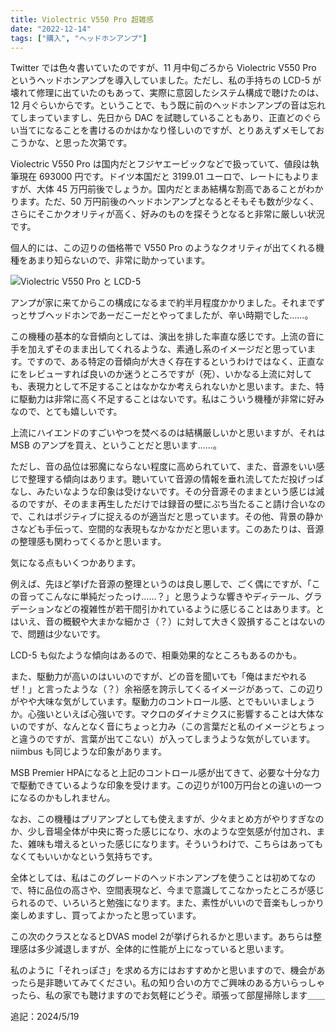 ```yaml
---
title: Violectric V550 Pro 超雑感
date: "2022-12-14"
tags: ["購入", "ヘッドホンアンプ"]
---
```


Twitter では色々書いていたのですが、11 月中旬ごろから Violectric V550 Pro というヘッドホンアンプを導入していました。ただし、私の手持ちの LCD-5 が壊れて修理に出ていたのもあって、実際に意図したシステム構成で聴けたのは、12 月ぐらいからです。ということで、もう既に前のヘッドホンアンプの音は忘れてしまっていますし、先日から DAC を試聴していることもあり、正直どのぐらい当てになることを書けるのかはかなり怪しいのですが、とりあえずメモしておこうかな、と思った次第です。

Violectric V550 Pro は国内だとフジヤエービックなどで扱っていて、値段は執筆現在 693000 円です。ドイツ本国だと 3199.01 ユーロで、レートにもよりますが、大体 45 万円前後でしょうか。国内だとまあ結構な割高であることがわかります。ただ、50 万円前後のヘッドホンアンプとなるとそもそも数が少なく、さらにそこかクオリティが高く、好みのものを探そうとなると非常に厳しい状況です。

個人的には、この辺りの価格帯で V550 Pro のようなクオリティが出てくれる機種をあまり知らないので、非常に助かっています。

![Violectric V550 Pro と LCD-5](/images/posts/20221214_violectric_v550.webp)

アンプが家に来てからこの構成になるまで約半月程度かかりました。それまでずっとサブヘッドホンであーだこーだとやってましたが、辛い時期でした……。

この機種の基本的な音傾向としては、演出を排した率直な感じです。上流の音に手を加えずそのまま出してくれるような、素通し系のイメージだと思っています。ですので、ある特定の音傾向が大きく存在するというわけではなく、正直なにをレビューすれば良いのか迷うところですが（死）、いかなる上流に対しても、表現力として不足することはなかなか考えられないかと思います。また、特に駆動力は非常に高く不足することはないです。私はこういう機種が非常に好みなので、とても嬉しいです。

上流にハイエンドのすごいやつを焚べるのは結構厳しいかと思いますが、それは MSB のアンプを買え、ということだと思います……。

ただし、音の品位は邪魔にならない程度に高められていて、また、音源をいい感じで整理する傾向はあります。聴いていて音源の情報を垂れ流してただ投げっぱなし、みたいなような印象は受けないです。その分音源そのままという感じは減るのですが、そのまま再生しただけでは録音の壁にぶち当たること請け合いなので、これはポジティブに捉えるのが適当だと思っています。その他、背景の静かさなども手伝って、空間的な表現もなかなかだと思います。このあたりは、音源の整理感も関わってくるかと思います。

気になる点もいくつかあります。

例えば、先ほど挙げた音源の整理というのは良し悪しで、ごく偶にですが、「この音ってこんなに単純だったっけ……？」と思うような響きやディテール、グラデーションなどの複雑性が若干間引かれているように感じることはあります。とはいえ、音の概観や大まかな細かさ（？）に対して大きく毀損することはないので、問題は少ないです。

<Info>LCD-5 も似たような傾向はあるので、相乗効果的なところもあるのかも。</Info>

また、駆動力が高いのはいいのですが、どの音を聞いても「俺はまだやれるぜ！」と言ったような（？）余裕感を誇示してくるイメージがあって、この辺りがやや大味な気がしています。駆動力のコントロール感、とでもいいましょうか。心強いといえば心強いです。マクロのダイナミクスに影響することは大体ないのですが、なんとなく音にちょっと力み（この言葉だと私のイメージとちょっと違うのですが、言葉が出てこない）が入ってしまうような気がしています。niimbus も同じような印象があります。

MSB Premier HPAになると上記のコントロール感が出てきて、必要な十分な力で駆動できているような印象を受けます。この辺りが100万円台との違いの一つになるのかもしれません。

なお、この機種はプリアンプとしても使えますが、少々まとめ方がやりすぎなのか、少し音場全体が中央に寄った感じになり、水のような空気感が付加され、また、雑味も増えるといった感じになります。そういうわけで、こちらはあってもなくてもいいかなという気持ちです。

全体としては、私はこのグレードのヘッドホンアンプを使うことは初めてなので、特に品位の高さや、空間表現など、今まで意識してこなかったところが感じられるので、いろいろと勉強になります。また、素性がいいので音楽もしっかり楽しめますし、買ってよかったと思っています。

この次のクラスとなるとDVAS model 2が挙げられるかと思います。あちらは整理感は多少減退しますが、全体的に性能が上になっていると思います。

私のように「それっぽさ」を求める方にはおすすめかと思いますので、機会があったら是非聴いてみてください。私の知り合いの方でご興味のある方いらっしゃったら、私の家でも聴けますのでお気軽にどうぞ。頑張って部屋掃除します＿＿

<Postscript>追記：2024/5/19</Postscript>
